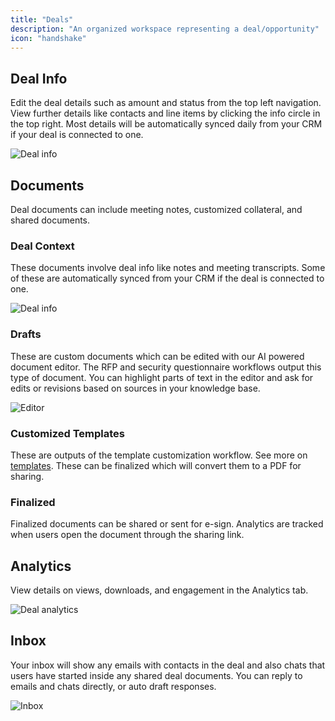 ```yaml
---
title: "Deals"
description: "An organized workspace representing a deal/opportunity"
icon: "handshake"
---
```


## Deal Info

Edit the deal details such as amount and status from the top left navigation. View further details like contacts and line items by clicking the info circle in the top right.
Most details will be automatically synced daily from your CRM if your deal is connected to one.

<img src="/images/dealinfo.png" alt="Deal info" />

## Documents

Deal documents can include meeting notes, customized collateral, and shared documents.

### Deal Context

These documents involve deal info like notes and meeting transcripts. Some of these are automatically synced from your CRM if the deal is connected to one.

<img src="/images/deal-context.png" alt="Deal info" />

### Drafts

These are custom documents which can be edited with our AI powered document editor.
The RFP and security questionnaire workflows output this type of document. You can highlight parts of text in the editor
and ask for edits or revisions based on sources in your knowledge base.

<img src="/images/editor.png" alt="Editor" />

### Customized Templates

These are outputs of the template customization workflow. See more on [templates](/concepts/templates). These can be finalized which will convert them to a PDF for sharing.

### Finalized

Finalized documents can be shared or sent for e-sign. Analytics are tracked when users open the document through the sharing link.

## Analytics

View details on views, downloads, and engagement in the Analytics tab.

<img src="/images/deal-analytics.png" alt="Deal analytics" />

## Inbox

Your inbox will show any emails with contacts in the deal and also chats that users have started inside any shared deal documents.
You can reply to emails and chats directly, or auto draft responses.

<img src="/images/inbox.png" alt="Inbox" />
